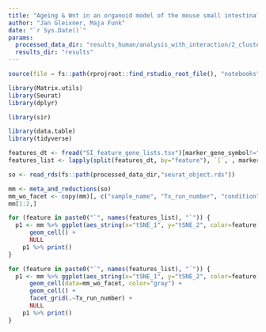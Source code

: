 ```yaml
---
title: "Ageing & Wnt in an organoid model of the mouse small intestinal stem cell niche - analysis"
author: "Jan Gleixner, Maja Funk"
date: "`r Sys.Date()`"
params:
  processed_data_dir: "results_human/analysis_with_interaction/2_clustering_and_cell_type_assignment"
  results_dir: "results"
---
```


```r
source(file = fs::path(rprojroot::find_rstudio_root_file(), "notebooks", "setup_chunk.R"))
```


``` r
library(Matrix.utils)
library(Seurat)
library(dplyr)

library(sir)

library(data.table)
library(tidyverse)
```

```r
features_dt <- fread("SI_feature_gene_lists.tsv")[marker_gene_symbol!=""]
features_list <- lapply(split(features_dt, by="feature"), `[`, , marker_gene_symbol)
```

```r
so <- read_rds(fs::path(processed_data_dir,"seurat_object.rds"))
```

```r
mm <- meta_and_reductions(so)
mm_wo_facet <- copy(mm)[, c("sample_name", "Tx_run_number", "condition", "treatment") := NULL]
mm[1:2,]
```

```r
for (feature in paste0("`", names(features_list), "`")) {
  p1 <- mm %>% ggplot(aes_string(x="tSNE_1", y="tSNE_2", color=feature)) + 
      geom_cell() + 
      NULL
    p1 %>% print()
}
```

```r
for (feature in paste0("`", names(features_list), "`")) {
  p1 <- mm %>% ggplot(aes_string(x="tSNE_1", y="tSNE_2", color=feature)) + 
      geom_cell(data=mm_wo_facet, color="gray") + 
      geom_cell() + 
      facet_grid(.~Tx_run_number) +
      NULL
    p1 %>% print()
}
```
